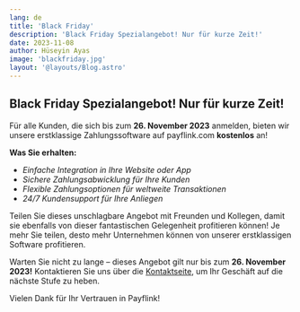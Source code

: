 ```yaml
---
lang: de
title: 'Black Friday'
description: 'Black Friday Spezialangebot! Nur für kurze Zeit!'
date: 2023-11-08
author: Hüseyin Ayas
image: 'blackfriday.jpg'
layout: '@layouts/Blog.astro'
---
```


## Black Friday Spezialangebot! Nur für kurze Zeit!
Für alle Kunden, die sich bis zum **26. November 2023** anmelden, bieten wir unsere erstklassige Zahlungssoftware auf payflink.com **kostenlos** an!

**Was Sie erhalten:**

- _Einfache Integration in Ihre Website oder App_
- _Sichere Zahlungsabwicklung für Ihre Kunden_
- _Flexible Zahlungsoptionen für weltweite Transaktionen_
- _24/7 Kundensupport für Ihre Anliegen_

Teilen Sie dieses unschlagbare Angebot mit Freunden und Kollegen, damit sie ebenfalls von dieser fantastischen Gelegenheit profitieren können! Je mehr Sie teilen, desto mehr Unternehmen können von unserer erstklassigen Software profitieren.

Warten Sie nicht zu lange – dieses Angebot gilt nur bis zum **26. November 2023!** Kontaktieren Sie uns über die [Kontaktseite](/de/kontakt/), um Ihr Geschäft auf die nächste Stufe zu heben.

Vielen Dank für Ihr Vertrauen in Payflink!